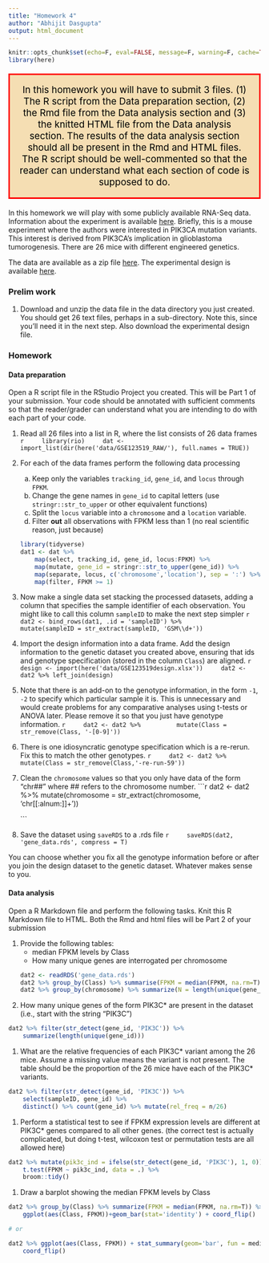 ```yaml
---
title: "Homework 4"
author: "Abhijit Dasgupta"
output: html_document
---
```


```r
knitr::opts_chunk$set(echo=F, eval=FALSE, message=F, warning=F, cache=TRUE)
library(here)
```

<p style="color: black; border:3px; border-style: solid; border-color: red;padding: 1em;
background-color: wheat;font-size: 14pt;text-align:center">
In this homework you will have to submit 3 files. (1) The R script from the Data preparation section, (2) the Rmd file from the Data analysis section and (3) the knitted HTML file from the Data analysis section. The results of the data analysis section should all be present in the Rmd and HTML files. The R script should be well-commented so that the reader can understand what each section of code is supposed to do. 
</p>

In this homework we will play with some publicly available RNA-Seq data. 
Information about the experiment is available [here](https://www.ncbi.nlm.nih.gov/geo/query/acc.cgi?acc=GSE123519). Briefly,
this is a mouse experiment where the authors were interested in PIK3CA mutation
variants. This interest is derived from PIK3CA's implication in glioblastoma tumorogenesis. There are 26 mice with different engineered genetics. 

The data are available as a zip file [here](https://www.dropbox.com/s/0fttg8r9ub3gm82/GSE123519_RAW.zip?dl=1). The 
experimental design is available [here](https://www.dropbox.com/s/b510c7fx82u5prh/GSE123519design.xlsx?dl=1).

### Prelim work
1. Download and unzip the data file in the data directory you just created. You should get 26 text files, perhaps in a sub-directory. Note this, since you'll need it
in the next step. Also download the experimental design file.

### Homework

#### Data preparation

Open a R script file in the RStudio Project you created. This will be Part 1 of your submission. Your code should be annotated with sufficient comments so that the reader/grader can understand what you are intending to do with each part of your code. 



1. Read all 26 files into a list in R, where the list consists of 26 data frames
    ```r
    library(rio)
    dat <- import_list(dir(here('data/GSE123519_RAW/'), full.names = TRUE))
    ```
1. For each of the data frames perform the following data processing
    a. Keep only the variables `tracking_id`, `gene_id`, and `locus` through `FPKM`.
    b. Change the gene names in `gene_id` to capital letters (use `stringr::str_to_upper` or other equivalent functions)
    c. Split the `locus` variable into a `chromosome` and a `location` variable.
    d. Filter **out** all observations with FPKM less than 1 (no real scientific reason, just because)
    ```r
    library(tidyverse)
    dat1 <- dat %>% 
        map(select, tracking_id, gene_id, locus:FPKM) %>% 
        map(mutate, gene_id = stringr::str_to_upper(gene_id)) %>% 
        map(separate, locus, c('chromosome','location'), sep = ':') %>% 
        map(filter, FPKM >= 1)
    ```
1. Now make a single data set stacking the processed datasets, adding a column that
specifies the sample identifier of each observation. You might like to call this column `sampleID` to make the next step simpler
    ```r
    dat2 <- bind_rows(dat1, .id = 'sampleID') %>% 
        mutate(sampleID = str_extract(sampleID, 'GSM\\d+'))
    ```
1. Import the design information into a data frame. Add the design information to 
the genetic dataset you created above, ensuring that ids and genotype
specification (stored in the column `Class`) are aligned.
    ```r
    design <- import(here('data/GSE123519design.xlsx'))
    dat2 <- dat2 %>% left_join(design)
    ```
1. Note that there is an add-on to the genotype information, in the form `-1`,
`-2` to specify which particular sample it is. This is unnecessary and would
create problems for any comparative analyses using t-tests or ANOVA later.
Please remove it so that you just have genotype information.
    ```r
    dat2 <- dat2 %>% 
        mutate(Class = str_remove(Class, '-[0-9]'))
    ```

1. There is one idiosyncratic genotype specification which is a re-rerun. Fix this to 
match the other genotypes. 
    ```r
    dat2 <- dat2 %>% 
        mutate(Class = str_remove(Class,'-re-run-59'))
    ```
    
1. Clean the `chromosome` values so that you only have data of the form "chr##" where ## refers to the chromosome number.
    ```r
    dat2 <- dat2 %>% 
        mutate(chromosome = str_extract(chromosome, 'chr[[:alnum:]]+'))
    
    ```

1. Save the dataset using `saveRDS` to a .rds file
    ```r
    saveRDS(dat2, 'gene_data.rds', compress = T)
    ```


You can choose whether you fix all the genotype information before or after you join the design dataset to the genetic dataset. Whatever makes sense to you.

#### Data analysis

Open a R Markdown file and perform the following tasks. Knit this R Markdown file to HTML. 
Both the Rmd and html files will be Part 2 of your submission

1. Provide the following tables:
    - median FPKM levels by Class
    - How many unique genes are interrogated per chromosome
    ```r
    dat2 <- readRDS('gene_data.rds')
    dat2 %>% group_by(Class) %>% summarise(FPKM = median(FPKM, na.rm=T))
    dat2 %>% group_by(chromosome) %>% summarize(N = length(unique(gene_id)))
    ```
    
1. How many unique genes of the form PIK3C* are present in the dataset (i.e., start with the string "PIK3C")
```r
dat2 %>% filter(str_detect(gene_id, 'PIK3C')) %>%
    summarize(length(unique(gene_id)))
```

1. What are the relative frequencies of each PIK3C* variant among the 26 mice. Assume a missing value means the variant is not present. The table should be the proportion of the 26 mice have each of the PIK3C* variants.
```r
dat2 %>% filter(str_detect(gene_id, 'PIK3C')) %>%
    select(sampleID, gene_id) %>% 
    distinct() %>% count(gene_id) %>% mutate(rel_freq = n/26)

```

1. Perform a statistical test to see if FPKM expression levels are different at PIK3C* genes compared to all other genes. (the correct test is actually complicated, but doing t-test, wilcoxon test or permutation tests are all allowed here)
```r
dat2 %>% mutate(pik3c_ind = ifelse(str_detect(gene_id, 'PIK3C'), 1, 0)) %>% 
    t.test(FPKM ~ pik3c_ind, data = .) %>% 
    broom::tidy()
```

1. Draw a barplot showing the median FPKM levels by Class
```r
dat2 %>% group_by(Class) %>% summarize(FPKM = median(FPKM, na.rm=T)) %>% 
    ggplot(aes(Class, FPKM))+geom_bar(stat='identity') + coord_flip()

# or 

dat2 %>% ggplot(aes(Class, FPKM)) + stat_summary(geom='bar', fun = median) +
    coord_flip()
```


    
